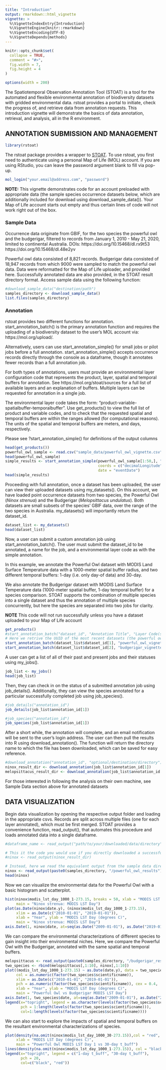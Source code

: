 ```yaml
---
title: "Introduction"
output: rmarkdown::html_vignette
vignette: >
  %\VignetteIndexEntry{Introduction}
  %\VignetteEngine{knitr::rmarkdown}
  %\VignetteEncoding{UTF-8}
  %\VignetteDepends{methods}
---
```


```r
knitr::opts_chunk$set(
  collapse = TRUE,
  comment = "#>",
  fig.width = 7, 
  fig.height = 4
)

options(width = 200)
```

The Spatiotemporal Observation Annotation Tool (STOAT) is a tool for the automated and flexible environmental annotation of biodiversity datasets with gridded environmental data. rstoat provides a portal to initiate, check the progress of, and retrieve data from annotation requests. This introduction vignette will demonstrate the basics of data annotation, retrieval, and analysis, all in the R environment.


## ANNOTATION SUBMISSION AND MANAGEMENT

```r
library(rstoat)
```

The rstoat package provides a wrapper to [STOAT](https://mol.org/stoat).
To use rstoat, you first need to authenticate using a personal Map of Life (MOL) account. If you are using RStudio, you can leave the password argument blank to fill via pop-up.

```r
mol_login("your.email@address.com", "password")
```

**NOTE:**
This vignette demonstrates code for an account preloaded with appropriate data (the sample species occurrence datasets below, which are additionally included for download using download_sample_data()). Your Map of Life account starts out empty and thus certain lines of code will not work right out of the box.

### Sample Data

Occurrence data originate from GBIF, for the two species the powerful owl and the budgerigar, filtered to records from January 1, 2010 - May 21, 2020, limited to continental Australia. DOIs:
https://doi.org/10.15468/dl.rx9t53
https://doi.org/10.15468/dl.48e2yv

Powerful owl data consisted of 8,821 records. Budgerigar data consisted of 18,947 records from which 9000 were sampled to match the powerful owl data. Data were reformatted for the Map of Life uploader, and provided here. Successfully annotated data are also provided, in the STOAT result directory format. Access sample data using the following function:

```r
#download_sample_data("destination/path")
samples_directory <- download_sample_data()
list.files(samples_directory)
```

### Annotation

rstoat provides two different functions for annotation. start_annotation_batch() is the primary annotation function and requires the uploading of a biodiversity dataset to the user's MOL account via: https://mol.org/upload/.

Alternatively, users can use start_annotation_simple() for small jobs or pilot jobs before a full annotation. start_annotation_simple() accepts occurrence records directly through the console as a dataframe, though it annotates fewer records than a full annotation job.

For both types of annotations, users must provide an environmental layer configuration code that represents the product, layer, spatial and temporal buffers for annotation. See https://mol.org/stoat/sources for a full list of available layers and an explanation of buffers. Multiple layers can be requested for annotation in a single job.

The environmental layer code takes the form: "product-variable-spatialbuffer-temporalbuffer". Use get_products() to view the full list of product and variable codes, and to check that the requested spatial and temporal buffers are within the ranges allowed (for computational reasons). The units of the spatial and temporal buffers are meters, and days, respectively.

Please see ?start_annotation_simple() for definitions of the output columns

```r
head(get_products())
powerful_owl_sample <- read.csv("sample_data/powerful_owl_vignette.csv")
head(powerful_owl_sample)
simple_results <- start_annotation_simple(powerful_owl_sample[1:50,], "modis-lst_day-1000-1",
                                          coords = c("decimalLongitude", "decimalLatitude"),
                                          date = "eventDate")
head(simple_results)
```

Proceeding with full annotation, once a dataset has been uploaded, the user can view their uploaded datasets using my_datasets(). On this account, we have loaded point occurrence datasets from two species, the Powerful Owl (*Ninox strenua*) and the Budgerigar (*Melopsittacus undulatus*). Both datasets are small subsets of the species' GBIF data, over the range of the two species in Australia. my_datasets() will importantly return the dataset_id.

```r
dataset_list <- my_datasets()
head(dataset_list)
```

Now, a user can submit a custom annotation job using start_annotation_batch(). The user must submit the dataset_id to be annotated, a name for the job, and a environmental layer code as with the simple annotation.

In this example, we annotate the Powerful Owl dataset with MODIS Land Surface Temperature data with a 1000-meter spatial buffer radius, and two different temporal buffers: 1-day (i.e. only day-of data) and 30-day.

We also annotate the Budgerigar dataset with MODIS Land Surface Temperature data (1000-meter spatial buffer, 1-day temporal buffer) for a species comparison. STOAT supports the combination of multiple species into a single dataset and thus the annotation of multiple species concurrently, but here the species are separated into two jobs for clarity.

**NOTE** This code will not run successfully unless you have a dataset uploaded to your Map of Life account

```r
get_products()
#start_annotation_batch("dataset_id", "Annotation Title", "Layer Code(s)")
# Here we retrive the UUID of the most recent datasets (the powerful owl and budgerigar), and start annotation on them
start_annotation_batch(dataset_list$dataset_id[1], "powerful_owl_vignette", c("modis-lst_day-1000-1", "modis-lst_day-1000-30"))
start_annotation_batch(dataset_list$dataset_id[2], "budgerigar_vignette", "modis-lst_day-1000-1")
```

A user can get a list of all of their past and present jobs and their statuses using my_jobs().

```r
job_list <- my_jobs()
head(job_list)
```

Then, they can check in on the status of a submitted annotation job using job_details(). Additionally, they can view the species annotated for a particular successfully completed job using job_species().

```r
#job_details("annotation_id")
job_details(job_list$annotation_id[1])

#job_species("annotation_id")
job_species(job_list$annotation_id[1])
```

After a short while, the annotation will complete, and an email notification will be sent to the user's login address. The user can then pull the results into R using download_annotation(). The function will return the directory name to which the file has been downloaded, which can be saved for easy reference.

```r
#download_annotation("annotation_id", "optional/destination/directory")
ninox_result_dir <- download_annotation(job_list$annotation_id[1])
melopsittacus_result_dir <- download_annotation(job_list$annotation_id[2])
```

For those interested in following the analysis on their own machine, see Sample Data section above for annotated datasets

## DATA VISUALIZATION

Begin data visualization by opening the respective output folder and loading in the appropriate csvs. Records are split across multiple files (one for each layer annotated), which must be first merged. STOAT provides a convenience function, read_output(), that automates this procedure and loads annotated data into a single dataframe.

```r
#dataframe_name <- read_output("path/to/your/downloaded/data/directory")

# This it the code you would use if you directly downloaded a successful annotation
#ninox <- read_output(ninox_result_dir)

# Instead, here we read the equivalent output from the sample data directory
ninox <- read_output(paste0(samples_directory, "/powerful_owl_results"))
head(ninox)
```

Now we can visualize the environmental data for the Powerful Owl with a basic histogram and scatterplot.

```r
hist(ninox$modis_lst_day_1000_1-273.15, breaks = 50, xlab = "MODIS LST Day (degrees C)", ylab = "Count",
     main = "Ninox strenua: MODIS LST Day")
plot(as.Date(ninox$date.y), (ninox$modis_lst_day_1000_1-273.15),
     xlim = as.Date(c("2010-01-01", "2019-01-01")),
     xlab = "Year", ylab = "MODIS LST Day (degrees C)",
     main = "Ninox strenua: MODIS LST Day")
axis.Date(1, ninox$date, at=seq(as.Date("2009-01-01"), as.Date("2019-01-01"), by="years"))
```

We can compare the environmental characterizations of different species to gain insight into their environmental niches. Here, we compare the Powerful Owl with the Budgerigar, annotated with the same spatial and temporal buffers.

```r
melopsittacus <- read_output(paste0(samples_directory, "/budgerigar_results"))
two_species <- rbind(melopsittacus[,1:10], ninox[,1:10])
plot((modis_lst_day_1000_1-273.15) ~ as.Date(date.y), data = two_species,
     col = as.numeric(factor(two_species$scientificname)),
     xlim = as.Date(c("2010-01-01", "2019-01-01")),
     pch = as.numeric(factor(two_species$scientificname)), cex = 0.4,
     xlab = "Year", ylab = "MODIS LST Day (degrees C)",
     main = "Powerful Owl vs Budgerigar MODIS LST Day")
axis.Date(1, two_species$date, at=seq(as.Date("2009-01-01"), as.Date("2019-01-01"), by="years"))
legend(x="topright", legend = as.character(levels(factor(two_species$scientificname))),
       pch = 1:length(levels(factor(two_species$scientificname))),
       col=1:length(levels(factor(two_species$scientificname))))
```

We can also start to explore the impacts of spatial and temporal buffers on the resultant environmental characterizations of species.

```r
plot(density(na.omit(ninox$modis_lst_day_1000_30-273.15)),col = "red",
     xlab = "MODIS LST Day (degrees C)",
     main = "Powerful Owl MODIS LST Day 1 vs 30-day t_buff")
lines(density(na.omit(ninox$modis_lst_day_1000_1-273.15)), col = "black")
legend(x="topright", legend = c("1-day t_buff", "30-day t_buff"),
       pch = 20,
       col=c("black", "red"))
```
